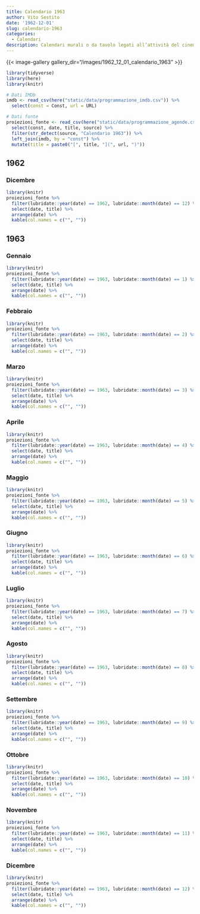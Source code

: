 ```yaml
---
title: Calendario 1963
author: Vito Sestito
date: '1962-12-01'
slug: calendario-1963
categories:
  - Calendari
description: Calendari murali o da tavolo legati all’attività del cinema. Indicano la data di proiezione e il titolo dei film, insieme agli incassi registrati.
---
```



{{< image-gallery gallery_dir="/images/1962_12_01_calendario_1963" >}}


```r
library(tidyverse)
library(here)
library(knitr)

# Dati IMDb
imdb <- read_csv(here("static/data/programmazione_imdb.csv")) %>% 
  select(const = Const, url = URL)

# Dati fonte
proiezioni_fonte <- read_csv(here("static/data/programmazione_agende.csv")) %>%
  select(const, date, title, source) %>%
  filter(str_detect(source, "Calendario 1963")) %>%
  left_join(imdb, by = "const") %>%
  mutate(title = paste0("[", title, "](", url, ")"))
```


## 1962
### Dicembre

```r
library(knitr)
proiezioni_fonte %>% 
  filter(lubridate::year(date) == 1962, lubridate::month(date) == 12) %>% 
  select(date, title) %>% 
  arrange(date) %>% 
  kable(col.names = c("", ""))
```

## 1963
### Gennaio

```r
library(knitr)
proiezioni_fonte %>% 
  filter(lubridate::year(date) == 1963, lubridate::month(date) == 1) %>% 
  select(date, title) %>% 
  arrange(date) %>% 
  kable(col.names = c("", ""))
```

### Febbraio

```r
library(knitr)
proiezioni_fonte %>% 
  filter(lubridate::year(date) == 1963, lubridate::month(date) == 2) %>% 
  select(date, title) %>% 
  arrange(date) %>% 
  kable(col.names = c("", ""))
```

### Marzo

```r
library(knitr)
proiezioni_fonte %>% 
  filter(lubridate::year(date) == 1963, lubridate::month(date) == 3) %>% 
  select(date, title) %>% 
  arrange(date) %>% 
  kable(col.names = c("", ""))
```

### Aprile

```r
library(knitr)
proiezioni_fonte %>% 
  filter(lubridate::year(date) == 1963, lubridate::month(date) == 4) %>% 
  select(date, title) %>% 
  arrange(date) %>% 
  kable(col.names = c("", ""))
```

### Maggio

```r
library(knitr)
proiezioni_fonte %>% 
  filter(lubridate::year(date) == 1963, lubridate::month(date) == 5) %>% 
  select(date, title) %>% 
  arrange(date) %>% 
  kable(col.names = c("", ""))
```

### Giugno

```r
library(knitr)
proiezioni_fonte %>% 
  filter(lubridate::year(date) == 1963, lubridate::month(date) == 6) %>% 
  select(date, title) %>% 
  arrange(date) %>% 
  kable(col.names = c("", ""))
```

### Luglio

```r
library(knitr)
proiezioni_fonte %>% 
  filter(lubridate::year(date) == 1963, lubridate::month(date) == 7) %>% 
  select(date, title) %>% 
  arrange(date) %>% 
  kable(col.names = c("", ""))
```

### Agosto

```r
library(knitr)
proiezioni_fonte %>% 
  filter(lubridate::year(date) == 1963, lubridate::month(date) == 8) %>% 
  select(date, title) %>% 
  arrange(date) %>% 
  kable(col.names = c("", ""))
```

### Settembre

```r
library(knitr)
proiezioni_fonte %>% 
  filter(lubridate::year(date) == 1963, lubridate::month(date) == 9) %>% 
  select(date, title) %>% 
  arrange(date) %>% 
  kable(col.names = c("", ""))
```

### Ottobre

```r
library(knitr)
proiezioni_fonte %>% 
  filter(lubridate::year(date) == 1963, lubridate::month(date) == 10) %>% 
  select(date, title) %>% 
  arrange(date) %>% 
  kable(col.names = c("", ""))
```

### Novembre

```r
library(knitr)
proiezioni_fonte %>% 
  filter(lubridate::year(date) == 1963, lubridate::month(date) == 11) %>% 
  select(date, title) %>% 
  arrange(date) %>% 
  kable(col.names = c("", ""))
```

### Dicembre

```r
library(knitr)
proiezioni_fonte %>% 
  filter(lubridate::year(date) == 1963, lubridate::month(date) == 12) %>% 
  select(date, title) %>% 
  arrange(date) %>% 
  kable(col.names = c("", ""))
```


